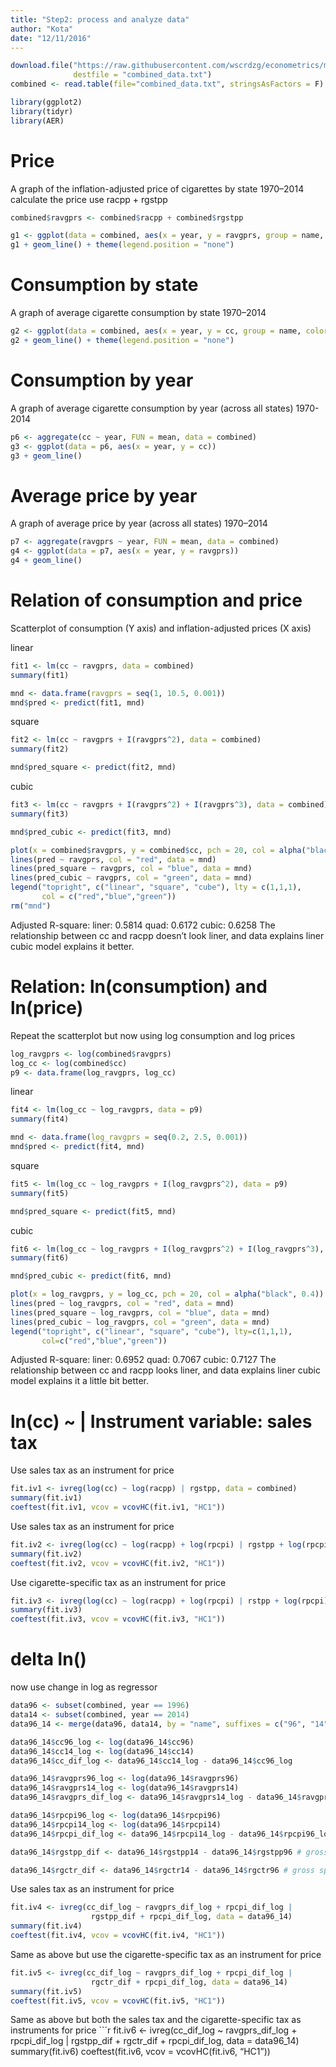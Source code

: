 ```yaml
---
title: "Step2: process and analyze data"
author: "Kota"
date: "12/11/2016"
---
```

```r
download.file("https://raw.githubusercontent.com/wscrdzg/econometrics/master/combined_data.txt",
              destfile = "combined_data.txt")
combined <- read.table(file="combined_data.txt", stringsAsFactors = F)
```

```r
library(ggplot2)
library(tidyr)
library(AER)
```

# Price 
A graph of the inflation-adjusted price of cigarettes by state 1970–2014
calculate the price use racpp + rgstpp
```r
combined$ravgprs <- combined$racpp + combined$rgstpp

g1 <- ggplot(data = combined, aes(x = year, y = ravgprs, group = name, color = name))
g1 + geom_line() + theme(legend.position = "none")
```

# Consumption by state
A graph of average cigarette consumption by state 1970–2014
```r
g2 <- ggplot(data = combined, aes(x = year, y = cc, group = name, color = name))
g2 + geom_line() + theme(legend.position = "none")
```

# Consumption by year
A graph of average cigarette consumption by year (across all states) 1970-2014
```r
p6 <- aggregate(cc ~ year, FUN = mean, data = combined)
g3 <- ggplot(data = p6, aes(x = year, y = cc))
g3 + geom_line()
```
# Average price by year
A graph of average price by year (across all states) 1970–2014
```r
p7 <- aggregate(ravgprs ~ year, FUN = mean, data = combined)
g4 <- ggplot(data = p7, aes(x = year, y = ravgprs))
g4 + geom_line()
```

# Relation of consumption and price
Scatterplot of consumption (Y axis) and inflation-adjusted prices (X axis)

linear
```r
fit1 <- lm(cc ~ ravgprs, data = combined)
summary(fit1)

mnd <- data.frame(ravgprs = seq(1, 10.5, 0.001))
mnd$pred <- predict(fit1, mnd)
```

square
```r
fit2 <- lm(cc ~ ravgprs + I(ravgprs^2), data = combined)
summary(fit2)

mnd$pred_square <- predict(fit2, mnd)
```

cubic
```r
fit3 <- lm(cc ~ ravgprs + I(ravgprs^2) + I(ravgprs^3), data = combined)
summary(fit3)

mnd$pred_cubic <- predict(fit3, mnd)
```

```r
plot(x = combined$ravgprs, y = combined$cc, pch = 20, col = alpha("black", 0.4))
lines(pred ~ ravgprs, col = "red", data = mnd)
lines(pred_square ~ ravgprs, col = "blue", data = mnd)
lines(pred_cubic ~ ravgprs, col = "green", data = mnd)
legend("topright", c("linear", "square", "cube"), lty = c(1,1,1),
       col = c("red","blue","green"))
rm("mnd")
```

Adjusted R-square: liner: 0.5814 quad: 0.6172 cubic: 0.6258 The relationship between cc and racpp doesn’t look liner, and data explains liner cubic model explains it better.

# Relation: ln(consumption) and ln(price)
Repeat the scatterplot but now using log consumption and log prices

```r
log_ravgprs <- log(combined$ravgprs)
log_cc <- log(combined$cc)
p9 <- data.frame(log_ravgprs, log_cc)
```

linear
```r
fit4 <- lm(log_cc ~ log_ravgprs, data = p9)
summary(fit4)

mnd <- data.frame(log_ravgprs = seq(0.2, 2.5, 0.001))
mnd$pred <- predict(fit4, mnd)
```

square
```r
fit5 <- lm(log_cc ~ log_ravgprs + I(log_ravgprs^2), data = p9)
summary(fit5)

mnd$pred_square <- predict(fit5, mnd)
```

cubic
```r
fit6 <- lm(log_cc ~ log_ravgprs + I(log_ravgprs^2) + I(log_ravgprs^3), data = p9)
summary(fit6)

mnd$pred_cubic <- predict(fit6, mnd)
```

```r
plot(x = log_ravgprs, y = log_cc, pch = 20, col = alpha("black", 0.4))
lines(pred ~ log_ravgprs, col = "red", data = mnd)
lines(pred_square ~ log_ravgprs, col = "blue", data = mnd)
lines(pred_cubic ~ log_ravgprs, col = "green", data = mnd)
legend("topright", c("linear", "square", "cube"), lty=c(1,1,1),
       col=c("red","blue","green"))
```

Adjusted R-square: liner: 0.6952 quad: 0.7067 cubic: 0.7127 The relationship between cc and racpp looks liner, and data explains liner cubic model explains it a little bit better.

# ln(cc) ~  |  Instrument variable: sales tax
Use sales tax as an instrument for price
```r
fit.iv1 <- ivreg(log(cc) ~ log(racpp) | rgstpp, data = combined)
summary(fit.iv1)
coeftest(fit.iv1, vcov = vcovHC(fit.iv1, "HC1"))
```

Use sales tax as an instrument for price
```r
fit.iv2 <- ivreg(log(cc) ~ log(racpp) + log(rpcpi) | rgstpp + log(rpcpi), data = combined)
summary(fit.iv2)
coeftest(fit.iv2, vcov = vcovHC(fit.iv2, "HC1"))
```

Use cigarette-specific tax as an instrument for price
```r
fit.iv3 <- ivreg(log(cc) ~ log(racpp) + log(rpcpi) | rstpp + log(rpcpi), data = combined)
summary(fit.iv3)
coeftest(fit.iv3, vcov = vcovHC(fit.iv3, "HC1"))
```

# delta ln()
now use change in log as regressor
```r
data96 <- subset(combined, year == 1996)
data14 <- subset(combined, year == 2014)
data96_14 <- merge(data96, data14, by = "name", suffixes = c("96", "14"))

data96_14$cc96_log <- log(data96_14$cc96)
data96_14$cc14_log <- log(data96_14$cc14)
data96_14$cc_dif_log <- data96_14$cc14_log - data96_14$cc96_log

data96_14$ravgprs96_log <- log(data96_14$ravgprs96)
data96_14$ravgprs14_log <- log(data96_14$ravgprs14)
data96_14$ravgprs_dif_log <- data96_14$ravgprs14_log - data96_14$ravgprs96_log

data96_14$rpcpi96_log <- log(data96_14$rpcpi96)
data96_14$rpcpi14_log <- log(data96_14$rpcpi14)
data96_14$rpcpi_dif_log <- data96_14$rpcpi14_log - data96_14$rpcpi96_log

data96_14$rgstpp_dif <- data96_14$rgstpp14 - data96_14$rgstpp96 # gross sales tax

data96_14$rgctr_dif <- data96_14$rgctr14 - data96_14$rgctr96 # gross specific tax
```

Use sales tax as an instrument for price
```r
fit.iv4 <- ivreg(cc_dif_log ~ ravgprs_dif_log + rpcpi_dif_log | 
                  rgstpp_dif + rpcpi_dif_log, data = data96_14)
summary(fit.iv4)
coeftest(fit.iv4, vcov = vcovHC(fit.iv4, "HC1"))
```

Same as above but use the cigarette-specific tax as an instrument for price
```r
fit.iv5 <- ivreg(cc_dif_log ~ ravgprs_dif_log + rpcpi_dif_log | 
                  rgctr_dif + rpcpi_dif_log, data = data96_14)
summary(fit.iv5)
coeftest(fit.iv5, vcov = vcovHC(fit.iv5, "HC1"))
```

Same as above but both the sales tax and the cigarette-specific tax as instruments for price
```r
fit.iv6 <- ivreg(cc_dif_log ~ ravgprs_dif_log + rpcpi_dif_log | 
                  rgstpp_dif + rgctr_dif + rpcpi_dif_log, data = data96_14)
summary(fit.iv6)
coeftest(fit.iv6, vcov = vcovHC(fit.iv6, "HC1"))
